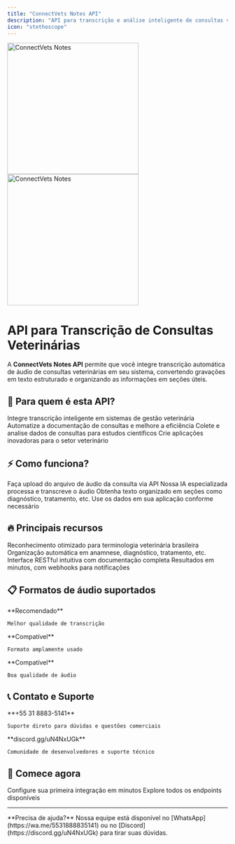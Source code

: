 ---
title: "ConnectVets Notes API"
description: "API para transcrição e análise inteligente de consultas veterinárias"
icon: "stethoscope"
---


<img
  className="block dark:hidden"
  src="/img/Logo_Black.png"
  alt="ConnectVets Notes"
  width="300"
/>
<img
  className="hidden dark:block"
  src="/img/Logo_White.png"
  alt="ConnectVets Notes" 
  width="300"
/>

# API para Transcrição de Consultas Veterinárias

A **ConnectVets Notes API** permite que você integre transcrição automática de áudio de consultas veterinárias em seu sistema, convertendo gravações em texto estruturado e organizando as informações em seções úteis.

## 🎯 Para quem é esta API?

<CardGroup cols={2}>
  <Card title="Desenvolvedores de Software Veterinário" icon="code">
    Integre transcrição inteligente em sistemas de gestão veterinária
  </Card>
  <Card title="Clínicas e Hospitais Veterinários" icon="hospital">
    Automatize a documentação de consultas e melhore a eficiência
  </Card>
  <Card title="Pesquisadores" icon="graduation-cap">
    Colete e analise dados de consultas para estudos científicos
  </Card>
  <Card title="Desenvolvedores de Apps" icon="mobile">
    Crie aplicações inovadoras para o setor veterinário
  </Card>
</CardGroup>

## ⚡ Como funciona?

<Steps>
  <Step title="Envie o áudio">
    Faça upload do arquivo de áudio da consulta via API
  </Step>
  <Step title="Processamento automático">
    Nossa IA especializada processa e transcreve o áudio
  </Step>
  <Step title="Receba dados estruturados">
    Obtenha texto organizado em seções como diagnóstico, tratamento, etc.
  </Step>
  <Step title="Integre ao seu sistema">
    Use os dados em sua aplicação conforme necessário
  </Step>
</Steps>

## 🔥 Principais recursos

<CardGroup cols={2}>
  <Card title="🎙️ Transcrição Especializada" icon="microphone">
    Reconhecimento otimizado para terminologia veterinária brasileira
  </Card>
  <Card title="📋 Seções Estruturadas" icon="list">
    Organização automática em anamnese, diagnóstico, tratamento, etc.
  </Card>
  <Card title="🚀 API Simples" icon="code">
    Interface RESTful intuitiva com documentação completa
  </Card>
  <Card title="⚡ Processamento Rápido" icon="bolt">
    Resultados em minutos, com webhooks para notificações
  </Card>
</CardGroup>

## 📋 Formatos de áudio suportados

<CardGroup cols={3}>
  <Card title="WAV" icon="file-audio">
    **Recomendado**
    
    Melhor qualidade de transcrição
  </Card>
  <Card title="MP3" icon="file-audio">
    **Compatível**
    
    Formato amplamente usado
  </Card>
  <Card title="M4A" icon="file-audio">
    **Compatível**
    
    Boa qualidade de áudio
  </Card>
</CardGroup>

## 📞 Contato e Suporte

<CardGroup cols={2}>
  <Card title="WhatsApp" icon="phone" href="https://wa.me/5531888835141" color="#25d366">
    **+55 31 8883-5141**
    
    Suporte direto para dúvidas e questões comerciais
  </Card>
  <Card title="Discord" icon="discord" href="https://discord.gg/uN4NxUGk" color="#5865f2">
    **discord.gg/uN4NxUGk**
    
    Comunidade de desenvolvedores e suporte técnico
  </Card>
</CardGroup>

## 🚀 Comece agora

<CardGroup cols={2}>
  <Card title="Início Rápido" icon="play" href="/quickstart">
    Configure sua primeira integração em minutos
  </Card>
  <Card title="Referência da API" icon="code" href="/api-reference/overview">
    Explore todos os endpoints disponíveis
  </Card>
</CardGroup>

---

<Info>
**Precisa de ajuda?** Nossa equipe está disponível no [WhatsApp](https://wa.me/5531888835141) ou no [Discord](https://discord.gg/uN4NxUGk) para tirar suas dúvidas.
</Info> 